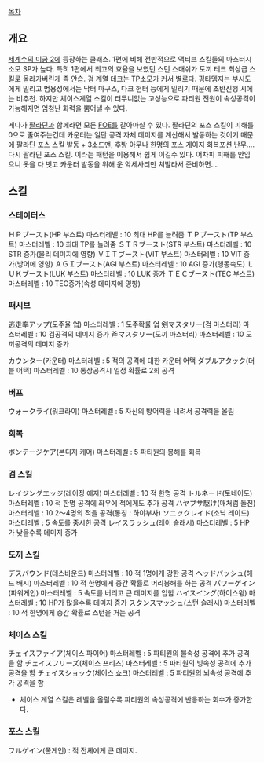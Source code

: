 [[목차]]
== 개요 ==
[[세계수의 미궁 2]]에 등장하는 클래스.
1편에 비해 전반적으로 액티브 스킬들의 마스터시 소모 SP가 높다. 특히 1편에서 최고의 효율을 보였던 스턴 스매쉬가 도끼 테크 최상급 스킬로 올라가버린게 좀 안습. 검 계열 테크는 TP소모가 커서 별로다. 평타뎀지는 부시도에게 밀리고 범용성에서는 닥터 마구스, 다크 헌터 등에게 밀리기 때문에 초반진행 시에는 비추천. 하지만 체이스계열 스킬이 터무니없는 고성능으로 파티원 전원이 속성공격이 가능해지면 엄청난 화력을 뿜어낼 수 있다. 

게다가 [[팔라딘]]과 함께라면 모든 [[FOE(세계수의 미궁 시리즈)|FOE]]를 갈아마실 수 있다. 팔라딘의 포스 스킬이 피해를 0으로 줄여주는건데 카운터는 일단 공격 자체 데미지를 계산해서 발동하는 것이기 때문에 팔라딘 포스 스킬 발동 + 3소드맨, 후방 아무나 한명의 포스 게이지 회복포션 난무…. 다시 팔라딘 포스 스킬. 이라는 패턴을 이용해서 쉽게 이길수 있다. 어차피 피해를 안입으니 옷을 다 벗고 카운터 발동을 위해 운 악세사리만 쳐발라서 준비하면….

== 스킬 ==
=== 스테이터스 ===
ＨＰブースト(HP 부스트) 마스터레벨 : 10 최대 HP를 늘려줌
ＴＰブースト(TP 부스트) 마스터레벨 : 10 최대 TP를 늘려줌
ＳＴＲブースト(STR 부스트) 마스터레벨 : 10 STR 증가(물리 데미지에 영향)
ＶＩＴブースト(VIT 부스트) 마스터레벨 : 10 VIT 증가(방어에 영향)
ＡＧＩブースト(AGI 부스트) 마스터레벨 : 10 AGI 증가(행동속도)
ＬＵＫブースト(LUK 부스트) 마스터레벨 : 10 LUK 증가
ＴＥＣブースト(TEC 부스트) 마스터레벨 : 10 TEC증가(속성 데미지에 영향)

=== 패시브 ===
逃走率アップ(도주율 업) 마스터레벨 : 1 도주확률 업
剣マスタリー(검 마스터리) 마스터레벨 : 10 검공격의 데미지 증가
斧マスタリー(도끼 마스터리) 마스터레벨 : 10 도끼공격의 데미지 증가

カウンター(카운터) 마스터레벨 : 5 적의 공격에 대한 카운터 어택
ダブルアタック(더블 어택) 마스터레벨 : 10 통상공격시 일정 확률로 2회 공격

=== 버프 ===
ウォークライ(워크라이) 마스터레벨 : 5 자신의 방어력을 내려서 공격력을 올림

=== 회복 ===
ボンテージケア(본디지 케어) 마스터레벨 : 5 파티원의 봉해를 회복

=== 검 스킬 ===
レイジングエッジ(레이징 에지) 마스터레벨 : 10 적 한명 공격
トルネード(토네이도) 마스터레벨 : 10 적 한명 공격에 좌우에 적에게도 추가 공격
ハヤブサ駆け(매처럼 돌진) 마스터레벨 : 10 2～4명의 적을 공격(통칭 : 하야부사)
ソニックレイド(소닉 레이드) 마스터레벨 : 5 속도를 중시한 공격
レイスラッシュ(레이 슬래시) 마스터레벨 : 5 HP가 낮을수록 데미지 증가

=== 도끼 스킬 ===
デスバウンド(데스바운드) 마스터레벨 : 10 적 1명에게 강한 공격
ヘッドバッシュ(헤드 배시) 마스터레벨 : 10 적 한명에게 중간 확률로 머리봉해를 하는 공격
パワーゲイン(파워게인) 마스터레벨 : 5 속도를 버리고 큰 데미지를 입힘
ハイスイング(하이스윙) 마스터레벨 : 10 HP가 많을수록 데미지 증가
スタンスマッシュ(스턴 슬래시) 마스터레벨 : 10 적 한명에게 중간 확률로 스턴을 거는 공격

=== 체이스 스킬 ===
チェイスファイア(체이스 파이어) 마스터레벨 : 5 파티원의 불속성 공격에 추가 공격을 함 
チェイスフリーズ(체이스 프리즈) 마스터레벨 : 5 파티원의 빙속성 공격에 추가 공격을 함
チェイスショック(체이스 쇼크) 마스터레벨 : 5 파티원의 뇌속성 공격에 추가 공격을 함 
*체이스 계열 스킬은 레벨을 올릴수록 파티원의 속성공격에 반응하는 회수가 증가한다.

=== 포스 스킬 ===
フルゲイン(풀게인) : 적 전체에게 큰 데미지. 
